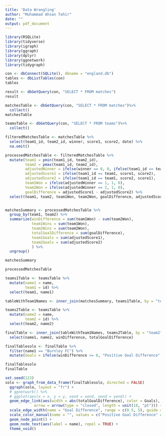 ```yaml
---
title: 'Data Wrangling'
author: "Muhammad Ahsan Tahir"
date: ""
output: pdf_document
---
```


```r
library(RSQLite)
library(tidyverse)
library(igraph)
library(ggraph)
library(dplyr)
library(ggnetwork)
library(tidygraph)
```



```r
con <- dbConnect(SQLite(), dbname = "england.db")
tables <- dbListTables(con)
tables

result <- dbGetQuery(con, "SELECT * FROM matches")
result
```

```r
matchesTable <- dbGetQuery(con, "SELECT * FROM matches")%>%
  collect()
matchesTable
```

```r
teamsTable <- dbGetQuery(con, "SELECT * FROM teams")%>%
  collect()

```
```r
filteredMatchesTable <- matchesTable %>%
  select(team1_id, team2_id, winner, score1, score2, date) %>%
  na.omit()

processedMatchesTable <- filteredMatchesTable %>%
  mutate(team1 = pmin(team1_id, team2_id),
         team2 = pmax(team1_id, team2_id),
         adjustedWinner = ifelse(winner == 0, 0, ifelse(team1_id == team1, winner, 3 - winner)),
         adjustedScore1 = ifelse(team1_id == team1, score1, score2),
         adjustedScore2 = ifelse(team1_id == team1, score2, score1),
         team1Won = ifelse(adjustedWinner == 1, 1, 0),
         team2Won = ifelse(adjustedWinner == 2, 1, 0),
         goalDifference = adjustedScore1 - adjustedScore2) %>%
  select(team1, team2, team1Won, team2Won, goalDifference, adjustedScore1, adjustedScore2, date)


matchesSummary <- processedMatchesTable %>%
  group_by(team1, team2) %>%
  summarize(winDifference = sum(team1Won) - sum(team2Won),
            team1Wins = sum(team1Won),
            team2Wins = sum(team2Won),
            totalGoalDifference = sum(goalDifference),
            team1Goals = sum(adjustedScore1),
            team2Goals = sum(adjustedScore2)
            ) %>%
  ungroup()

matchesSummary

processedMatchesTable

```

```r
teams1Table <- teamsTable %>%
  mutate(name1 = name,
         team1 = id) %>%
  select(team1, name1)

tableWithTeam1Names <- inner_join(matchesSummary, teams1Table, by = "team1")

teams2Table <- teamsTable %>%
  mutate(name2 = name,
         team2 = id) %>%
  select(team2, name2)

finalTable <- inner_join(tableWithTeam1Names, teams2Table, by = "team2") %>%
  select(name1, name2, winDifference, totalGoalDifference)

finalTablesolo <- finalTable %>% 
  filter(name1 == "Burnley FC") %>%
  mutate(Goals = ifelse(winDifference >= 0, "Positive Goal Difference", "Negative Goal Difference"))

finalTablesolo
finalTable

```


```r

set.seed(123)
solo <- graph_from_data_frame(finalTablesolo, directed = FALSE)
  ggraph(solo, layout = "fr") +
  # ggnetwork() %>%
  # ggplot(aes(x = x, y = y, xend = xend, yend = yend)) +
  geom_edge_link(aes(width = abs(totalGoalDifference), color = Goals),
             arrow = arrow(type = "closed", length = unit(10, "pt"))) +
  scale_edge_width(name = "Goal Difference", range = c(0.5, 5), guide = guide_legend(title.position = "top", title.hjust = 0.5)) +
  scale_color_manual(name = "", values = c("Positive Goal Difference" = "green", "Negative Goal Difference" = "red")) +
  geom_node_point() +
  geom_node_text(aes(label = name), repel = TRUE) +
  theme_void()


```
